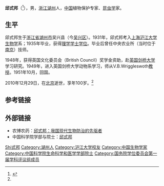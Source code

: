 '''邱式邦'''（{{bd|1911年|8月10日|2010年|12月29日|catIdx=Qiu邱式邦}}<ref name="邱式邦—讣告—科学网">{{cite web |url=http://news.sciencenet.cn/htmlnews/2011/1/242566.shtm |title=农业昆虫学家邱式邦院士逝世 |publisher=[[科学网|科学网]] |format=shtm |accessdate=2011-01-10|language=zh |archive-date=2011-01-11 |archive-url=https://web.archive.org/web/20110111044246/http://news.sciencenet.cn/htmlnews/2011/1/242566.shtm |dead-url=no }}</ref>），男，[[浙江省|浙江]][[湖州市|湖州]]人，[[中国|中国]]植物保护专家、[[昆虫学|昆虫学]]家。

== 生平 ==
邱式邦生于[[浙江省|浙江省]][[湖州市|湖州市]]吴兴县（今[[吴兴区|吴兴区]]）。1931年，邱式邦考入[[上海|上海]][[沪江大学|沪江大学]][[生物学|生物学]]系；1935年毕业，获得[[理学|理学]][[学士学位|学士学位]]。毕业后曾任中央农业所（当时位于[[南京|南京]]）技师。

1948年，获得英国文化委员会（British Council）奖学金资助，赴[[英国|英国]][[剑桥大学|剑桥大学]]学习研究。1949年，进入英国剑桥大学动物系学习，师从V.B.Wriggleswoth[[教授|教授]]。1951年10月，回国。

2010年12月29日，在[[北京|北京]]逝世，享年100岁。<ref name="邱式邦—讣告—科学网"/>

==参考链接==
{{reflist}}

==外部链接==
* 农博农药：[http://nongyao.aweb.com.cn/2008/0530/819511062790.shtml 邱式邦：我国现代生物防治的先驱者] {{Wayback|url=http://nongyao.aweb.com.cn/2008/0530/819511062790.shtml |date=20100904141132 }}
* 中国科学院学部与院士：[http://sourcedb.cas.cn/sourcedb_ad_cas/zw2/ysxx/smkxhyxxb/200906/t20090624_1803213.html 邱式邦]{{dead link|date=2018年4月 |bot=InternetArchiveBot |fix-attempted=yes }}

{{中国科学院生命科学和医学学部院士}}
{{国务院学位委员会第一届学科评议组/农学}}

{{Authority control}}
{{DEFAULTSORT:Qiu邱式邦}}
[[Category:邱姓|Shi式邦]]
[[Category:湖州人|Category:湖州人]]
[[Category:沪江大学校友|Category:沪江大学校友]]
[[Category:中国生物学家|Category:中国生物学家]]
[[Category:中国科学院生命科学和医学学部院士|Category:中国科学院生命科学和医学学部院士]]
[[Category:国务院学位委员会第一届学科评议组成员|Category:国务院学位委员会第一届学科评议组成员]]